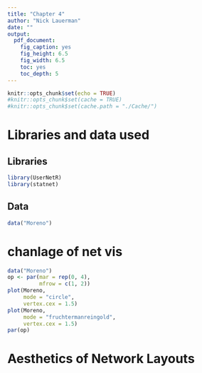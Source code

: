 ```yaml
---
title: "Chapter 4"
author: "Nick Lauerman"
date: ""
output: 
  pdf_document: 
    fig_caption: yes
    fig_height: 6.5
    fig_width: 6.5
    toc: yes
    toc_depth: 5
---
```


```r
knitr::opts_chunk$set(echo = TRUE)
#knitr::opts_chunk$set(cache = TRUE)
#knitr::opts_chunk$set(cache.path = "./Cache/")
```

# Libraries and data used
## Libraries
```r
library(UserNetR)
library(statnet)
```

## Data
```r
data("Moreno")
```

# chanlage of net vis
```r
data("Moreno")
op <- par(mar = rep(0, 4),
          mfrow = c(1, 2))
plot(Moreno,
     mode = "circle",
     vertex.cex = 1.5)
plot(Moreno,
     mode = "fruchtermanreingold",
     vertex.cex = 1.5)
par(op)
```

# Aesthetics of Network Layouts


